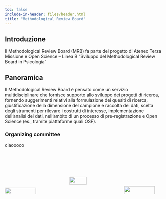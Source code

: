 ```yaml
---
toc: false
include-in-header: files/header.html
title: "Methodological Review Board"
---
```


## Introduzione

Il Methodological Review Board (MRB) fa parte del progetto di Ateneo Terza Missione e Open Science – Linea B “Sviluppo del Methodological Review Board in Psicologia”

## Panoramica

Il Methodological Review Board è pensato come un servizio multidisciplinare che fornisce supporto allo sviluppo dei progetti di ricerca, fornendo suggerimenti relativi alla formulazione dei quesiti di ricerca, giustificazione della dimensione del campione e raccolta dei dati, scelta degli strumenti per rilevare i costrutti di interesse, implementazione dell’analisi dei dati, nell’ambito di un processo di pre-registrazione e Open Science (es., tramite piattaforme quali OSF).

### Organizing committee

ciaooooo

</br>
</br>
</br>


::: {.columns}

::: {.column width="33%"}
<img src="files/logo-UNIPD.bmp" style="width:80%; float: left; margin-top: 35px;" />
:::

::: {.column width="33%"}
<img src="files/logo-MRB.bmp" style="width:60%; display: block; margin-left: auto; margin-right: auto;" />
:::

::: {.column width="33%"}
<img src="files/logo-DPSS3M.bmp" style="width:80%; float: right; margin-top: 30px;" />
:::

:::



